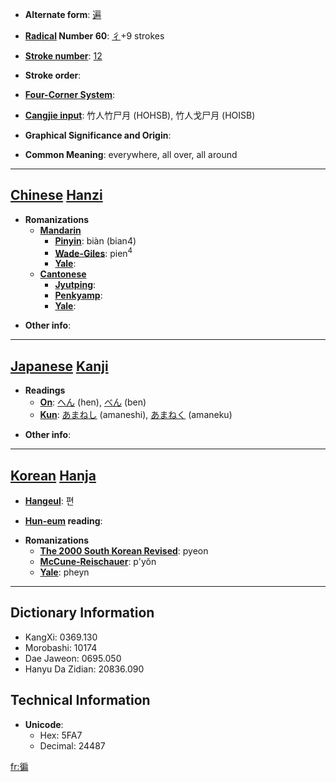 * '''Alternate form''': [[遍]]

* '''[[Wiktionary:Chinese radical index| Radical]] Number 60''': [[Wiktionary:Chinese radical index 彳|彳]]+9 strokes

* '''[[Wiktionary:Chinese total strokes index|Stroke number]]''': [[Wiktionary:Chinese total strokes index 12|12]]

* '''Stroke order''': 

* '''[[Wiktionary:Chinese four corner index|Four-Corner System]]''': 

* '''[[Wiktionary:Chinese Cangjie index|Cangjie input]]''': 竹人竹尸月 (HOHSB), 竹人戈尸月 (HOISB)

* '''Graphical Significance and Origin''': 

* '''Common Meaning''': everywhere, all over, all around

----

== [[Chinese]] [[Hanzi]] ==

* '''Romanizations'''
** '''[[Mandarin]]'''
*** '''[[Pinyin]]''': biàn (bian4)
*** '''[[Wade-Giles]]''': pien<sup>4</sup>
*** '''[[Yale]]''': 
** '''[[Cantonese]]'''
*** '''[[Jyutping]]''':
*** '''[[Penkyamp]]''': 
*** '''[[Yale]]''': 

* '''Other info''': 

----

== [[Japanese]] [[Kanji]] ==

* '''Readings'''
** '''[[On]]''': [[へん]] (hen), [[べん]] (ben)
** '''[[Kun]]''': [[あまねし]] (amaneshi), [[あまねく]] (amaneku)

* '''Other info''':  

----

== [[Korean]] [[Hanja]] ==

* '''[[Hangeul]]''': 편

* '''[[Hun-eum]] reading''': 

* '''Romanizations'''
** '''[[The 2000 South Korean Revised Romanization|The 2000 South Korean Revised]]''': pyeon
** '''[[McCune-Reischauer]]''': p'yŏn
** '''[[Yale]]''': pheyn

----

== Dictionary Information ==

* KangXi: 0369.130
* Morobashi: 10174
* Dae Jaweon: 0695.050
* Hanyu Da Zidian: 20836.090

== Technical Information ==

* '''Unicode''':
** Hex: 5FA7
** Decimal: 24487

[[fr:徧]]